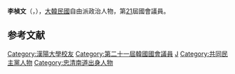{{Infobox politician
| name = 李楨文<br>{{lang|ko|이정문}}
| image = 
| caption = 
| birth_date = {{Birth date and age|1973|1|5}}
| birth_place = {{KOR}}[[忠清南道|忠清南道]][[天安市|天安市]]
| residence = {{KOR}}[[忠清南道|忠清南道]][[天安市|天安市]]
| nationality = {{ROK}}
| party = {{MPK}}
| other_names = 
| alma_mater = [[漢陽大學|漢陽大學]]
| office = {{flagicon|South Korea}} 第21屆[[韓國國會|韓國國會]]議員
| term_start = 2020年5月30日
| term_end = 
| constituency = [[忠清南道|忠清南道]][[天安市|天安市]]丙
| predecessor = {{tsl|ko|윤일규|尹一逵}}
| successor = 
}}

'''李楨文'''（{{kor|이정문|李楨文|Lee Jeong-mun}}，{{bd|1973年|1月5日}}），[[大韓民國|大韓民國]]自由派政治人物，第[[第21屆大韓民國國會議員名單|21]]屆國會議員。

== 参考文献 ==
<references />

{{DEFAULTSORT:Lee Jeong-mun}}
[[Category:漢陽大學校友|Category:漢陽大學校友]]
[[Category:第二十一屆韓國國會議員|Category:第二十一屆韓國國會議員]]
[[Category:李姓|J]]
[[Category:共同民主黨人物|Category:共同民主黨人物]]
[[Category:忠清南道出身人物|Category:忠清南道出身人物]]